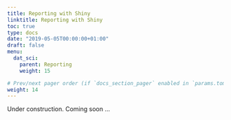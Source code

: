 ```yaml
---
title: Reporting with Shiny
linktitle: Reporting with Shiny
toc: true
type: docs
date: "2019-05-05T00:00:00+01:00"
draft: false
menu:
  dat_sci:
    parent: Reporting
    weight: 15

# Prev/next pager order (if `docs_section_pager` enabled in `params.toml`)
weight: 14
---
```


Under construction. Coming soon ...
